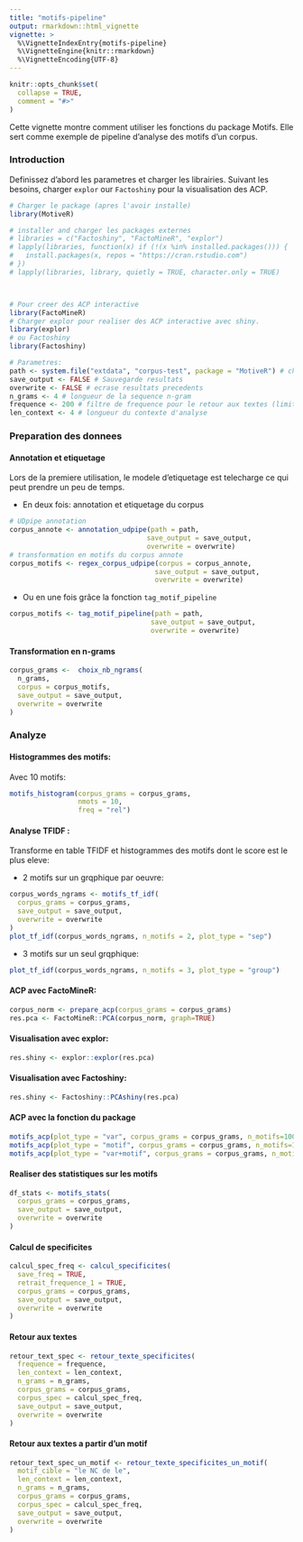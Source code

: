 ```yaml
---
title: "motifs-pipeline"
output: rmarkdown::html_vignette
vignette: >
  %\VignetteIndexEntry{motifs-pipeline}
  %\VignetteEngine{knitr::rmarkdown}
  %\VignetteEncoding{UTF-8}
---
```


```r
knitr::opts_chunk$set(
  collapse = TRUE,
  comment = "#>"
)
```

Cette vignette montre comment utiliser les fonctions du package Motifs. Elle sert comme exemple de pipeline d’analyse des motifs d’un corpus.

### Introduction

Definissez d'abord les parametres et charger les librairies. Suivant les besoins, charger `explor` our `Factoshiny` pour la visualisation des ACP.

```r
# Charger le package (apres l'avoir installe)
library(MotiveR)

# installer and charger les packages externes
# libraries = c("Factoshiny", "FactoMineR", "explor")
# lapply(libraries, function(x) if (!(x %in% installed.packages())) {
#   install.packages(x, repos = "https://cran.rstudio.com")
# })
# lapply(libraries, library, quietly = TRUE, character.only = TRUE)



# Pour creer des ACP interactive
library(FactoMineR)
# Charger explor pour realiser des ACP interactive avec shiny.
library(explor)
# ou Factoshiny
library(Factoshiny)

# Parametres:
path <- system.file("extdata", "corpus-test", package = "MotiveR") # chemin du corpus
save_output <- FALSE # Sauvegarde resultats
overwrite <- FALSE # ecrase resultats precedents
n_grams <- 4 # longueur de la sequence n-gram
frequence <- 200 # filtre de frequence pour le retour aux textes (limite le temps de calcul)
len_context <- 4 # longueur du contexte d'analyse

```

### Preparation des donnees

#### Annotation et etiquetage

Lors de la premiere utilisation, le modele d'etiquetage est telecharge ce qui peut prendre un peu de temps.

- En deux fois: annotation et etiquetage du corpus

```r
# UDpipe annotation
corpus_annote <- annotation_udpipe(path = path,
                                  save_output = save_output,
                                  overwrite = overwrite)
# transformation en motifs du corpus annote
corpus_motifs <- regex_corpus_udpipe(corpus = corpus_annote,
                                    save_output = save_output,
                                    overwrite = overwrite)
```

- Ou en une fois grâce la fonction `tag_motif_pipeline`

```r
corpus_motifs <- tag_motif_pipeline(path = path,
                                   save_output = save_output,
                                   overwrite = overwrite)
```

#### Transformation en n-grams

```r
corpus_grams <-  choix_nb_ngrams(
  n_grams,
  corpus = corpus_motifs,
  save_output = save_output,
  overwrite = overwrite
)
```

### Analyze

#### Histogrammes des motifs:
Avec 10 motifs:
```r
motifs_histogram(corpus_grams = corpus_grams,
                 nmots = 10,
                 freq = "rel")
```

#### Analyse TFIDF :
Transforme en table TFIDF et histogrammes des motifs dont le score est le plus eleve:

- 2 motifs sur un grqphique par oeuvre:
```r
corpus_words_ngrams <- motifs_tf_idf(
  corpus_grams = corpus_grams,
  save_output = save_output,
  overwrite = overwrite
)
plot_tf_idf(corpus_words_ngrams, n_motifs = 2, plot_type = "sep")
```


- 3 motifs sur un seul grqphique:
```r
plot_tf_idf(corpus_words_ngrams, n_motifs = 3, plot_type = "group")
```

#### ACP avec FactoMineR:
```r
corpus_norm <- prepare_acp(corpus_grams = corpus_grams)
res.pca <- FactoMineR::PCA(corpus_norm, graph=TRUE)
```

#### Visualisation avec explor:
```r
res.shiny <- explor::explor(res.pca)
```

#### Visualisation avec Factoshiny:
```r
res.shiny <- Factoshiny::PCAshiny(res.pca)
```

#### ACP avec la fonction du package
```r
motifs_acp(plot_type = "var", corpus_grams = corpus_grams, n_motifs=100)
motifs_acp(plot_type = "motif", corpus_grams = corpus_grams, n_motifs=100)
motifs_acp(plot_type = "var+motif", corpus_grams = corpus_grams, n_motifs=100)
```

#### Realiser des statistiques sur les motifs
```r
df_stats <- motifs_stats(
  corpus_grams = corpus_grams,
  save_output = save_output,
  overwrite = overwrite
)
```

#### Calcul de specificites
```r
calcul_spec_freq <- calcul_specificites(
  save_freq = TRUE,
  retrait_frequence_1 = TRUE,
  corpus_grams = corpus_grams,
  save_output = save_output,
  overwrite = overwrite
)
```

#### Retour aux textes
```r
retour_text_spec <- retour_texte_specificites(
  frequence = frequence,
  len_context = len_context,
  n_grams = n_grams,
  corpus_grams = corpus_grams,
  corpus_spec = calcul_spec_freq,
  save_output = save_output,
  overwrite = overwrite
)
```

#### Retour aux textes a partir d'un motif
```r
retour_text_spec_un_motif <- retour_texte_specificites_un_motif(
  motif_cible = "le NC de le",
  len_context = len_context,
  n_grams = n_grams,
  corpus_grams = corpus_grams,
  corpus_spec = calcul_spec_freq,
  save_output = save_output,
  overwrite = overwrite
)
```


